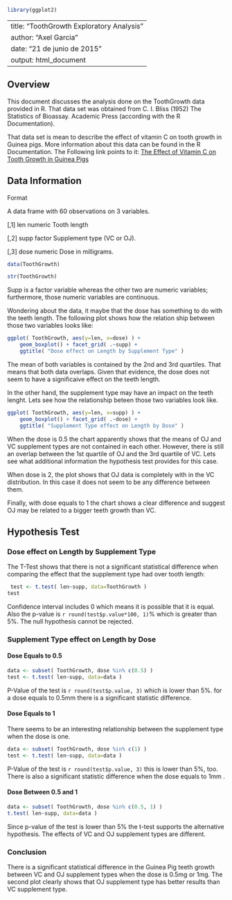 ```r
library(ggplot2)
```
---
title: "ToothGrowth Exploratory Analysis"
author: "Axel Garcia"
date: "21 de junio de 2015"
output: html_document
---
## Overview
This document discusses the analysis done on the ToothGrowth data provided in R.
That data set was obtained from C. I. Bliss (1952) The Statistics of Bioassay. 
Academic Press (according with the R Documentation).

That data set is mean to describe the effect of vitamin C on tooth growth in Guinea
pigs. More information about this data can be found in the R Documentation. The
Following link points to it: [The Effect of Vitamin C on Tooth Growth in Guinea Pigs](https://stat.ethz.ch/R-manual/R-devel/library/datasets/html/ToothGrowth.html)

## Data Information
Format

A data frame with 60 observations on 3 variables.

[,1]    len	numeric	Tooth length

[,2]	supp	factor	Supplement type (VC or OJ).

[,3]	dose	numeric	Dose in milligrams.

```r
data(ToothGrowth)

str(ToothGrowth)
```

Supp is a factor variable whereas the other two are numeric variables; furthermore, 
those numeric variables are continuous. 

Wondering about the data, it maybe that the dose has something to do with the teeth 
length. The following plot shows how the relation ship between those two variables 
looks like:
```r
ggplot( ToothGrowth, aes(y=len, x=dose) ) + 
    geom_boxplot() + facet_grid( .~supp) +
    ggtitle( "Dose effect on Length by Supplement Type" )
```
The mean of both variables is contained by the 2nd and 3rd quartiles. That means
that both data overlaps. Given that evidence, the dose does not seem to have a
significaive effect on the teeth length.

In the other hand, the supplement type may have an impact on the teeth lenght. Lets see how the 
relationship beteen those two variables look like.
```r
ggplot( ToothGrowth, aes(y=len, x=supp) ) + 
    geom_boxplot() + facet_grid( .~dose) +
    ggtitle( "Supplement Type effect on Length by Dose" )
```

When the dose is 0.5 the chart apparently shows that the means of OJ and VC 
supplement types are not contained in each other. However, there is still an
overlap between the 1st quartile of OJ and the 3rd quartile of VC. Lets see
what additional information the hypothesis test provides for this case.

When dose is 2, the plot shows that OJ data is completely with in the VC
distribution. In this case it does not seem to be any difference between them.

Finally, with dose equals to 1 the chart shows a clear difference and suggest
OJ may be related to a bigger teeth growth than VC.

## Hypothesis Test
### Dose effect on Length by Supplement Type
The T-Test shows that there is not a significant statistical difference when
comparing the effect that the supplement type had over tooth length:
```r
 test <- t.test( len~supp, data=ToothGrowth )
test
```

Confidence interval includes 0 which means it is possible that it is equal. Also
the p-value is `r round(test$p.value*100, 1)`% which is greater than 5%. The null 
hypothesis cannot be rejected.

### Supplement Type effect on Length by Dose
#### Dose Equals to 0.5
```r
data <- subset( ToothGrowth, dose %in% c(0.5) )
test <- t.test( len~supp, data=data )
```
P-Value of the test is `r round(test$p.value, 3)` which is lower than 5%. for
a dose equals to 0.5mm there is a significant statistic difference.


#### Dose Equals to 1
There seems to be an interesting relationship between the supplement type when
the dose is one.
```r
data <- subset( ToothGrowth, dose %in% c(1) )
test <- t.test( len~supp, data=data )
```
P-Value of the test is `r round(test$p.value, 3)` this is lower than 5%, too. 
There is also a significant statistic difference when the dose equals to 1mm .

#### Dose Between 0.5 and 1
```r
data <- subset( ToothGrowth, dose %in% c(0.5, 1) )
t.test( len~supp, data=data )
```
Since p-value of the test is lower than 5% the t-test supports the alternative 
hypothesis. The effects of VC and OJ supplement types are different.


### Conclusion
There is a significant statistical difference in the Guinea Pig teeth growth between
VC and OJ supplement types when the dose is 0.5mg or 1mg. The second
plot clearly shows that OJ supplement type has better results than VC supplement
type.